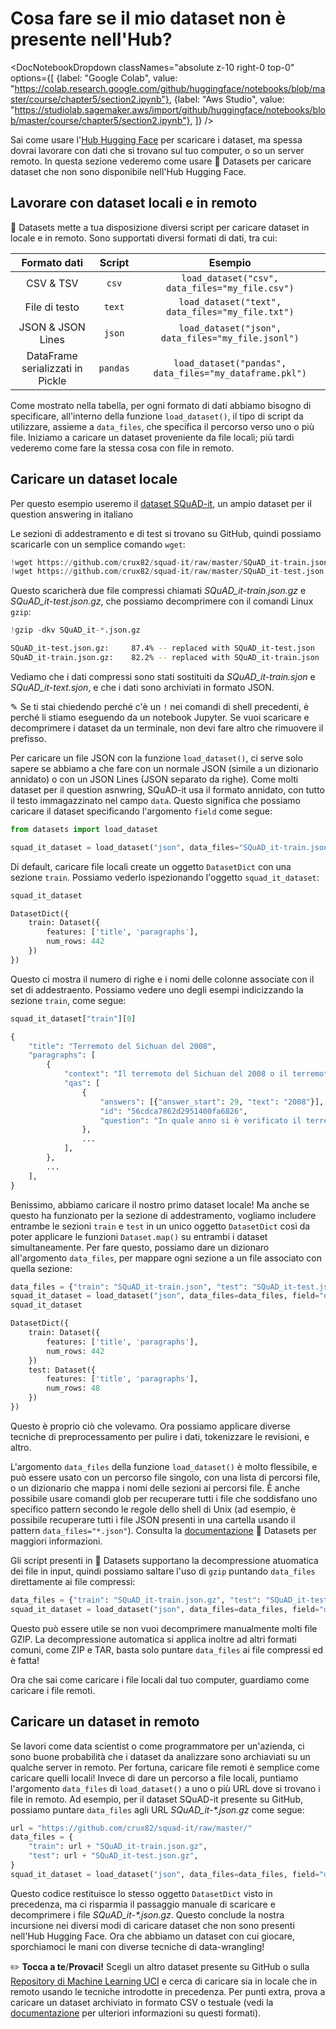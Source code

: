 # Cosa fare se il mio dataset non è presente nell'Hub?

<DocNotebookDropdown
  classNames="absolute z-10 right-0 top-0"
  options={[
    {label: "Google Colab", value: "https://colab.research.google.com/github/huggingface/notebooks/blob/master/course/chapter5/section2.ipynb"},
    {label: "Aws Studio", value: "https://studiolab.sagemaker.aws/import/github/huggingface/notebooks/blob/master/course/chapter5/section2.ipynb"},
]} />

Sai come usare l'[Hub Hugging Face](https://huggingface.co/datasets) per scaricare i dataset, ma spessa dovrai lavorare con dati che si trovano sul tuo computer, o so un server remoto. In questa sezione vederemo come usare 🤗 Datasets per caricare dataset che non sono disponibile nell'Hub Hugging Face.

<Youtube id="HyQgpJTkRdE"/>

## Lavorare con dataset locali e in remoto

🤗 Datasets mette a tua disposizione diversi script per caricare dataset in locale e in remoto. Sono supportati diversi formati di dati, tra cui:

|    Formato dati     | Script |                         Esempio                         |
| :----------------: | :------------: | :-----------------------------------------------------: |
|     CSV & TSV      |     `csv`      |     `load_dataset("csv", data_files="my_file.csv")`     |
|     File di testo     |     `text`     |    `load_dataset("text", data_files="my_file.txt")`     |
| JSON & JSON Lines  |     `json`     |   `load_dataset("json", data_files="my_file.jsonl")`    |
| DataFrame serializzati in Pickle |    `pandas`    | `load_dataset("pandas", data_files="my_dataframe.pkl")` |

Come mostrato nella tabella, per ogni formato di dati abbiamo bisogno di specificare, all'interno della funzione `load_dataset()`, il tipo di script da utilizzare, assieme a `data_files`, che specifica il percorso verso uno o più file. Iniziamo a caricare un dataset proveniente da file locali; più tardi vederemo come fare la stessa cosa con file in remoto.
 
## Caricare un dataset locale

Per questo esempio useremo il [dataset SQuAD-it](https://github.com/crux82/squad-it/), un ampio dataset per il question answering in italiano

Le sezioni di addestramento e di test si trovano su GitHub, quindi possiamo scaricarle con un semplice comando `wget`:

```python
!wget https://github.com/crux82/squad-it/raw/master/SQuAD_it-train.json.gz
!wget https://github.com/crux82/squad-it/raw/master/SQuAD_it-test.json.gz
```

Questo scaricherà due file compressi chiamati *SQuAD_it-train.json.gz* e *SQuAD_it-test.json.gz*, che possiamo decomprimere con il comandi Linux `gzip`:

```python
!gzip -dkv SQuAD_it-*.json.gz
```

```bash
SQuAD_it-test.json.gz:	   87.4% -- replaced with SQuAD_it-test.json
SQuAD_it-train.json.gz:	   82.2% -- replaced with SQuAD_it-train.json
```

Vediamo che i dati compressi sono stati sostituiti da _SQuAD_it-train.sjon_ e _SQuAD_it-text.sjon_, e che i dati sono archiviati in formato JSON.

<Tip>

✎ Se ti stai chiedendo perché c'è un `!` nei comandi di shell precedenti, è perché li stiamo eseguendo da un notebook Jupyter. Se vuoi scaricare e decomprimere i dataset da un terminale, non devi fare altro che rimuovere il prefisso.

</Tip>

Per caricare un file JSON con la funzione `load_dataset()`, ci serve solo sapere se abbiamo a che fare con un normale JSON (simile a un dizionario annidato) o con un JSON Lines (JSON separato da righe). Come molti dataset per il question asnwring, SQuAD-it usa il formato annidato, con tutto il testo immagazzinato nel campo `data`. Questo significa che possiamo caricare il dataset specificando l'argomento `field` come segue:

```py
from datasets import load_dataset

squad_it_dataset = load_dataset("json", data_files="SQuAD_it-train.json", field="data")
```

Di default, caricare file locali create un oggetto `DatasetDict` con una sezione `train`. Possiamo vederlo ispezionando l'oggetto `squad_it_dataset`:

```py
squad_it_dataset
```

```python out
DatasetDict({
    train: Dataset({
        features: ['title', 'paragraphs'],
        num_rows: 442
    })
})
```

Questo ci mostra il numero di righe e i nomi delle colonne associate con il set di addestraento. Possiamo vedere uno degli esempi indicizzando la sezione `train`, come segue:

```py
squad_it_dataset["train"][0]
```

```python out
{
    "title": "Terremoto del Sichuan del 2008",
    "paragraphs": [
        {
            "context": "Il terremoto del Sichuan del 2008 o il terremoto...",
            "qas": [
                {
                    "answers": [{"answer_start": 29, "text": "2008"}],
                    "id": "56cdca7862d2951400fa6826",
                    "question": "In quale anno si è verificato il terremoto nel Sichuan?",
                },
                ...
            ],
        },
        ...
    ],
}
```

Benissimo, abbiamo caricare il nostro primo dataset locale! Ma anche se questo ha funzionato per la sezione di addestramento, vogliamo includere entrambe le sezioni `train` e `test` in un unico oggetto `DatasetDict` così da poter applicare le funzioni `Dataset.map()` su entrambi i dataset simultaneamente. Per fare questo, possiamo dare un dizionaro all'argomento `data_files`, per mappare ogni sezione a un file associato con quella sezione: 

```py
data_files = {"train": "SQuAD_it-train.json", "test": "SQuAD_it-test.json"}
squad_it_dataset = load_dataset("json", data_files=data_files, field="data")
squad_it_dataset
```

```python out
DatasetDict({
    train: Dataset({
        features: ['title', 'paragraphs'],
        num_rows: 442
    })
    test: Dataset({
        features: ['title', 'paragraphs'],
        num_rows: 48
    })
})
```

Questo è proprio ciò che volevamo. Ora possiamo applicare diverse tecniche di preprocessamento per pulire i dati, tokenizzare le revisioni, e altro.

<Tip>

L'argomento `data_files` della funzione `load_dataset()` è molto flessibile, e può essere usato con un percorso file singolo, con una lista di percorsi file, o un dizionario che mappa i nomi delle sezioni ai percorsi file. È anche possibile usare comandi glob per recuperare tutti i file che soddisfano uno specifico pattern secondo le regole dello shell di Unix (ad esempio, è possibile recuperare tutti i file JSON presenti in una cartella usando il pattern `data_files="*.json"`). Consulta la [documentazione](https://huggingface.co/docs/datasets/loading.html#local-and-remote-files) 🤗 Datasets per maggiori informazioni.

</Tip>

Gli script presenti in 🤗 Datasets supportano la decompressione atuomatica dei file in input, quindi possiamo saltare l'uso di `gzip` puntando `data_files` direttamente ai file compressi:

```py
data_files = {"train": "SQuAD_it-train.json.gz", "test": "SQuAD_it-test.json.gz"}
squad_it_dataset = load_dataset("json", data_files=data_files, field="data")
```

Questo può essere utile se non vuoi decomprimere manualmente molti file GZIP. La decompressione automatica si applica inoltre ad altri formati comuni, come ZIP e TAR, basta solo puntare  `data_files` ai file compressi ed è fatta!

Ora che sai come caricare i file locali dal tuo computer, guardiamo come caricare i file remoti.

## Caricare un dataset in remoto

Se lavori come data scientist o come programmatore per un'azienda, ci sono buone probabilità che i dataset da analizzare sono archiaviati su un qualche server in remoto. Per fortuna, caricare file remoti è semplice come caricare quelli locali! Invece di dare un percorso a file locali, puntiamo l'argomento `data_files` di `load_dataset()` a uno o più URL dove si trovano i file in remoto. Ad esempio, per il dataset SQuAD-it presente su GitHub, possiamo puntare `data_files` agli URL _SQuAD_it-*.json.gz_ come segue: 

```py
url = "https://github.com/crux82/squad-it/raw/master/"
data_files = {
    "train": url + "SQuAD_it-train.json.gz",
    "test": url + "SQuAD_it-test.json.gz",
}
squad_it_dataset = load_dataset("json", data_files=data_files, field="data")
```

Questo codice restituisce lo stesso oggetto `DatasetDict` visto in precedenza, ma ci risparmia il passaggio manuale di scaricare e decomprimere i file _SQuAD_it-*.json.gz_. Questo conclude la nostra incursione nei diversi modi di caricare dataset che non sono presenti nell'Hub Hugging Face. Ora che abbiamo un dataset con cui giocare, sporchiamoci le mani con diverse tecniche di data-wrangling!

<Tip>

✏️ **Tocca a te**/**Provaci!** Scegli un altro dataset presente su GitHub o sulla [Repository di Machine Learning UCI](https://archive.ics.uci.edu/ml/index.php) e cerca di caricare sia in locale che in remoto usando le tecniche introdotte in precedenza. Per punti extra, prova a caricare un dataset archiviato in formato CSV o testuale (vedi la [documentazione](https://huggingface.co/docs/datasets/loading.html#local-and-remote-files) per ulteriori informazioni su questi formati).

</Tip>


